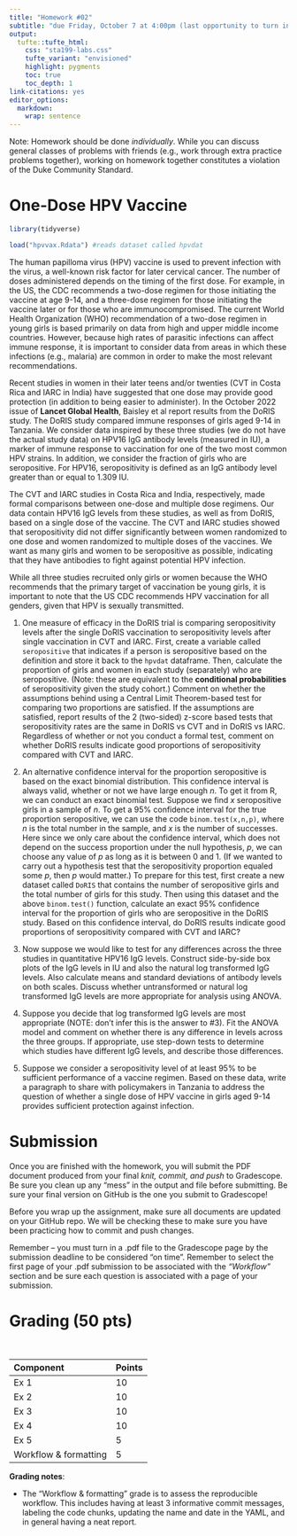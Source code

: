 ```yaml
---
title: "Homework #02"
subtitle: "due Friday, October 7 at 4:00pm (last opportunity to turn in for a grade is Friday, October 14 at 4:00pm; no late penalty applies for this hw)"
output: 
  tufte::tufte_html:
    css: "sta199-labs.css"
    tufte_variant: "envisioned"
    highlight: pygments
    toc: true
    toc_depth: 1
link-citations: yes
editor_options: 
  markdown: 
    wrap: sentence
---
```


Note: Homework should be done *individually*. While you can discuss general classes of problems with friends (e.g., work through extra practice problems together), working on homework together constitutes a violation of the Duke Community Standard.



   
# One-Dose HPV Vaccine

```r

library(tidyverse)

load("hpvvax.Rdata") #reads dataset called hpvdat
```

The human papilloma virus (HPV) vaccine is used to prevent infection with the virus, a well-known risk factor for later cervical cancer. The number of doses administered depends on the timing of the first dose. For example, in the US, the CDC recommends a two-dose regimen for those initiating the vaccine at age 9-14, and a three-dose regimen for those initiating the vaccine later or for those who are immunocompromised. The current World Health Organization (WHO) recommendation of a two-dose regimen in young girls is based primarily on data from high and upper middle income countries. However, because high rates of parasitic infections can affect immune response, it is important to consider data from areas in which these infections (e.g., malaria) are common in order to make the most relevant recommendations.

Recent studies in women in their later teens and/or twenties (CVT in Costa Rica and IARC in India) have suggested that one dose may provide good protection (in addition to being easier to administer).  In the October 2022 issue of **Lancet Global Health**, Baisley et al report results from the DoRIS study. The DoRIS study compared immune responses of girls aged 9-14 in Tanzania. We consider data inspired by these three studies (we do not have the actual study data) on HPV16 IgG antibody levels (measured in IU), a marker of immune response to vaccination for one of the two most common HPV strains. In addition, we consider the fraction of girls who are seropositive. For HPV16, seropositivity is defined as an IgG antibody level greater than or equal to 1.309 IU.

The CVT and IARC studies in Costa Rica and India, respectively, made formal comparisons between one-dose and multiple dose regimens. Our data contain HPV16 IgG levels from these studies, as well as from DoRIS, based on a single dose of the vaccine. The CVT and IARC studies showed that seropositivity did not differ significantly between women randomized to one dose and women randomized to multiple doses of the vaccines. We want as many girls and women to be seropositive as possible, indicating that they have antibodies to fight against potential HPV infection.

While all three studies recruited only girls or women because the WHO recommends that the primary target of vaccination be young girls, it is important to note that the US CDC recommends HPV vaccination for all genders, given that HPV is sexually transmitted. 

1. One measure of efficacy in the DoRIS trial is comparing seropositivity levels after the single DoRIS vaccination to seropositivity levels after single vaccination in CVT and IARC. First, create a variable called `seropositive` that indicates if a person is seropositive based on the definition and store it back to the `hpvdat` dataframe. Then, calculate the proportion of girls and women in each study (separately) who are seropositive. (Note: these are equivalent to the **conditional probabilities** of seropositivity given the study cohort.) Comment on whether the assumptions behind using a Central Limit Theorem-based test for comparing two proportions are satisfied. If the assumptions are satisfied, report results of the 2 (two-sided) z-score based tests that seropositivity rates are the same in DoRIS vs CVT and in DoRIS vs IARC. Regardless of whether or not you conduct a formal test, comment on whether DoRIS results indicate good proportions of seropositivity compared with CVT and IARC. 

2. An alternative confidence interval for the proportion seropositive is based on the exact binomial distribution. This confidence interval is always valid, whether or not we have large enough $n$. To get it from R, we can conduct an exact binomial test. Suppose we find $x$ seropositive girls in a sample of $n$. To get a 95% confidence interval for the true proportion seropositive, we can use the code `binom.test(x,n,p)`, where $n$ is the total number in the sample, and $x$ is the number of successes. Here since we only care about the confidence interval, which does not depend on the success proportion under the null hypothesis, $p$, we can choose any value of $p$ as long as it is between 0 and 1. (If we wanted to carry out a hypothesis test that the seropositivity proportion equaled some $p$, then $p$ would matter.) To prepare for this test, first create a new dataset called `DoRIS` that contains the number of seropositive girls and the total number of girls for this study. Then using this dataset and the above `binom.test()` function, calculate an exact 95% confidence interval for the proportion of girls who are seropositive in the DoRIS study.  Based on this confidence interval, do DoRIS results indicate good proportions of seropositivity compared with CVT and IARC?


3. Now suppose we would like to test for any differences across the three studies in quantitative HPV16 IgG levels.  Construct side-by-side box plots of the IgG levels in IU and also the natural log transformed IgG levels.  Also calculate means and standard deviations of antibody levels on both scales. Discuss whether untransformed or natural log transformed IgG levels are more appropriate for analysis using ANOVA.


4.  Suppose you decide that log transformed IgG levels are most appropriate (NOTE: don't infer this is the answer to #3). Fit the ANOVA model and comment on whether there is any difference in levels across the three groups. If appropriate, use step-down tests to determine which studies have different IgG levels, and describe those differences.


5. Suppose we consider a seropositivity level of at least 95% to be sufficient performance of a vaccine regimen. Based on these data, write a paragraph to share with policymakers in Tanzania to address the question of whether a single dose of HPV vaccine in girls aged 9-14 provides sufficient protection against infection.





# Submission

Once you are finished with the homework, you will submit the PDF document produced from your final *knit, commit, and push* to Gradescope. Be sure you clean up any "mess" in the output and file before submitting. Be sure your final version on GitHub is the one you submit to Gradescope!

Before you wrap up the assignment, make sure all documents are updated on your GitHub repo. We will be checking these to make sure you have been practicing how to commit and push changes.

Remember -- you must turn in a .pdf file to the Gradescope page by the submission deadline to be considered "on time". Remember to select the first page of your .pdf submission to be associated with the *"Workflow"* section and be sure each question is associated with a page of your submission.

# Grading (50 pts)

<br>

| Component | Points |
|:----------|:-------|
| Ex 1      | 10     |
| Ex 2      | 10     |
| Ex 3      | 10     |
| Ex 4      | 10     |
| Ex 5      |  5     |
| Workflow & formatting   | 5      |

**Grading notes**:

-   The "Workflow & formatting" grade is to assess the reproducible workflow. This includes having at least 3 informative commit messages, labeling the code chunks, updating the name and date in the YAML, and in general having a neat report.

